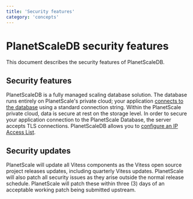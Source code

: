 ```yaml
---
title: 'Security features'
category: 'concepts'
---
```


# PlanetScaleDB security features

This document describes the security features of PlanetScaleDB.

## Security features

PlanetScaleDB is a fully managed scaling database solution. The database runs entirely on PlanetScale's private cloud; your application [connects to the database](connecting-to-db) using a standard connection string. Within the PlanetScale private cloud, data is secure at rest on the storage level. In order to secure your application connection to the PlanetScale Database, the server accepts TLS connections. PlanetScaleDB allows you to [configure an IP Access List](allowing-ips).

## Security updates

PlanetScale will update all Vitess components as the Vitess open source project releases updates, including quarterly Vitess updates. PlanetScale will also patch all security issues as they arise outside the normal release schedule. PlanetScale will patch these within three (3) days of an acceptable working patch being submitted upstream.
